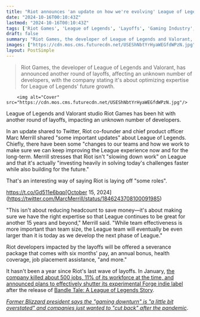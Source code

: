 ```yaml
---
title: "Riot announces 'an update on how we're evolving' League of Legends, which is of course another layoff announcement"
date: "2024-10-16T00:10:43Z"
lastmod: "2024-10-16T00:10:43Z"
tags: ['Riot Games', 'League of Legends', 'Layoffs', 'Gaming Industry', 'Business', 'MOBA']
draft: false
summary: "Riot Games, the developer of League of Legends and Valorant, has announced another round of layoffs, affecting an unknown number of developers, with the company stating it's about optimizing expertise for League of Legends' future growth."
images: ["https://cdn.mos.cms.futurecdn.net/USEShNbtYrHyaWEGfdWPzN.jpg"]
layout: PostSimple
---
```

> Riot Games, the developer of League of Legends and Valorant, has announced another round of layoffs, affecting an unknown number of developers, with the company stating it's about optimizing expertise for League of Legends' future growth.


        <img alt="Cover" src="https://cdn.mos.cms.futurecdn.net/USEShNbtYrHyaWEGfdWPzN.jpg"/>
        
League of Legends and Valorant studio Riot Games has been hit with another round of layoffs, impacting an unknown number of developers.

In an update shared to Twitter, Riot co-founder and chief product officer Marc Merrill shared "some important updates" about League of Legends. Chiefly, there have been some "changes to our teams and how we work to make sure we can keep improving the League experience now and for the long-term. Merrill stresses that Riot isn't "slowing down work" on League and that it's actually "investing heavily in solving today's challenges faster while also building for the future."

That's an interesting way of saying Riot is laying off "some roles".

https://t.co/Gd511e6bqp[October 15, 2024](https://twitter.com/MarcMerrill/status/1846243708100091985)

"This isn't about reducing headcount to save money—it's about making sure we have the right expertise so that League continues to be great for another 15 years and beyond," Merrill said. "While team effectiveness is more important than team size, the League team will eventually be even larger than it is today as we develop the next phase of League."

Riot developers impacted by the layoffs will be offered a severance package that comes with six months' pay, an annual bonus, health coverage, job placement assistance, "and more."

It hasn't been a year since Riot's last wave of layoffs. In January, [the company killed about 500 jobs, 11% of its workforce at the time, and announced plans to effectively shutter its experimental Forge indie label](https://www.gamesradar.com/league-of-legends-stardew-valley-spin-off-will-be-the-last-release-from-riots-promising-indie-game-effort-as-the-company-lays-off-more-than-500-staff/) after the release of [Bandle Tale: A League of Legends Story](https://www.gamesradar.com/league-of-legends-meets-stardew-valley-in-yordle-themed-life-sim-bandle-tale/).

[<em>Former Blizzard president says the "gaming downturn" is "a little bit overstated" and companies just wanted to "cut back" after the pandemic</em>](https://www.gamesradar.com/games/former-blizzard-president-says-the-gaming-downturn-is-a-little-bit-overstated-and-companies-just-wanted-to-cut-back-after-the-pandemic/).
        